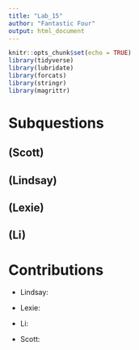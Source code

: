 ```yaml
---
title: "Lab_15"
author: "Fantastic Four"
output: html_document
---
```


```r
knitr::opts_chunk$set(echo = TRUE)
library(tidyverse)
library(lubridate)
library(forcats)
library(stringr)
library(magrittr)

```


# Subquestions

## (Scott)

## (Lindsay)

## (Lexie)

## (Li)


# Contributions
* Lindsay: 

* Lexie:

* Li: 

* Scott:
